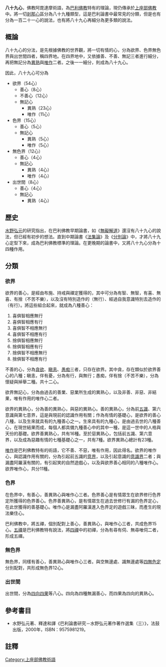 '''八十九心'''，佛教阿毘達摩術語，為[[巴利佛教|巴利佛教]]特有的理論，現仍傳承於[[上座部佛教|上座部佛教]]中。將一切[[剎那|剎那]][[心_(佛教)|心]]區分為八十九種類型，這是巴利論書中最常見的分類，但是也有分為一百二十一心的說法，也有將八十九心再細分為更多類的說法。

==概論==
八十九心的分法，是先根據佛教的世界觀，將一切有情的心，分為欲界、色界無色界與出世間四者，稱四界地。在四界地中，又依據善、不善、無記三者進行細分，再把無記分為[[異熟|異熟]]與[[唯作|唯作]]二者。之後一一細分，則成為八十九心。

因此，八十九心可分為
*欲界（54心）
**善心（8心）
**不善心（12心）
**無記心
***異熟（23心）
***唯作（11心）
*色界（15心）
**善心（5心）
**無記心
***異熟（5心）
***唯作（5心）
*無色界（12心）
**善心（4心）
**無記心
***異熟（4心）
***唯作（4心）
*出世間（8心）
**善心（4心）
**無記心
***異熟（4心）
==歷史==
[[水野弘元|水野弘元]]的研究指出，在巴利佛教早期論書，如《[[無礙解道|無礙解道]]》還沒有八十九心的說法，但已經有初步的想法。直到中期論書《[[法集論|法集論]]》及《[[分別論|分別論]]》中，才將八十九心定型下來，成為巴利佛教標準的理論。在更晚期的論書中，又將八十九心分為十四種作用。
==分類==
===欲界===
欲界的善心，是經由布施、持戒與禪定獲得的，其中可分為有智、無智，有喜、無喜、有捨（不苦不樂），以及沒有特別造作的（無行）、經過自我意識特別去造作的（有行）。將這些組合起來，就成為八種善心：
#喜俱智相應無行
#喜俱智相應有行
#喜俱智不相應無行
#喜俱智不相應有行
#捨俱智相應無行
#捨俱智相應有行
#捨俱智不相應無行
#捨俱智不相應有行

不善的心，分為[[貪_(佛教)|貪欲]]、[[瞋恚|瞋恚]]、[[愚痴|愚痴]]三者，只存在欲界。其中貪，存在類似於欲界善心的八種；瞋恚，伴有憂，分為有行，與無行；愚痴，伴有捨（不苦不樂），分為懷疑與掉舉二種。共十二心。

欲界無記心，分為由過去的善業、惡業所生成的異熟心，以及非善、非惡、非結果，唯有作用的唯作心二者。

欲界的異熟心，分為善的異熟心，與惡的異熟心。善的異熟心，分為前[[五識|五識]]、第六意識與第七意界，這是與現前的認識作用有關；作為有情的基礎心，是欲界的善心八種，以及生來就具有的九種善心之一。生來具有的九種心，是由過去世的八種善心，在現世結果而成，每個人都具備九種善心中的其中一種，是這一世中的人格與天份的基礎。欲界善異熟心，共有16種。至於惡異熟心，包括前五識、第六意界，以及成為惡趣有情的七種基礎心之一，共有7種。欲界異熟心總計有23種。

[[唯作|唯作]]是巴利佛教特有的術語，它不善、不惡，唯有作用，因此得名。欲界的唯作心，與認識作用有關的，分為引起前五識的[[意界|意界]]，以及引起意識的[[意識界|意識界]]二者；與漏盡阿羅漢有關的，有引起笑的自然遊戲心，以及與欲界善心相同的八種唯作心。欲界唯作心，共分11種。

===色界===
在色界中，有善心，善異熟心與唯作心三者。色界善心是有情眾生在欲界修行色界定所獲得的色界善心。色界善異熟心，是有情眾生在過去世修行有漏的色界定心，在此世獲得的善基礎心。唯作心是漏盡阿羅漢進入色界定的遊戲三昧，而產生的現法樂住心。

巴利佛教中，將五禪，個別配對上善心，善異熟心，與唯作心三者，共成色界15心。[[五禪|五禪]]是巴利佛教特有說法，將[[四禪|四禪]]中的初禪，分為有尋有伺、無尋唯伺二者，形成五禪。

===無色界===
無色界，同樣有善心，善異熟心與唯作心三者。與空無邊處、識無邊處等[[四無色定|四無色定]]分別配對，共形成無色界12心。

===出世間===
出世間，分為[[四向四果|四向四果]]等八心。四向為四種無漏善心，而四果為四向的異熟心。

==參考書目==
*水野弘元著、釋達和譯《巴利論書研究－水野弘元著作著作選集（三）》，法鼓出版，2000年，ISBN：9575981219。
==註釋==
{{reflist}}
[[Category:上座部佛教術語|Category:上座部佛教術語]]